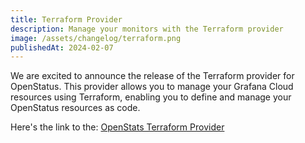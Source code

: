 ```yaml
---
title: Terraform Provider
description: Manage your monitors with the Terraform provider
image: /assets/changelog/terraform.png
publishedAt: 2024-02-07
---
```


We are excited to announce the release of the Terraform provider for OpenStatus.
This provider allows you to manage your Grafana Cloud resources using Terraform,
enabling you to define and manage your OpenStatus resources as code.

Here's the link to the:
[OpenStats Terraform Provider](https://registry.terraform.io/providers/openstatus/openstatus/latest/docs)
